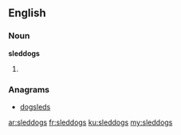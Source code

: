 ==English==

===Noun===
'''sleddogs'''

# {{plural of|sleddog}}

===Anagrams===
* [[dogsleds#English|dogsleds]]

[[ar:sleddogs]]
[[fr:sleddogs]]
[[ku:sleddogs]]
[[my:sleddogs]]